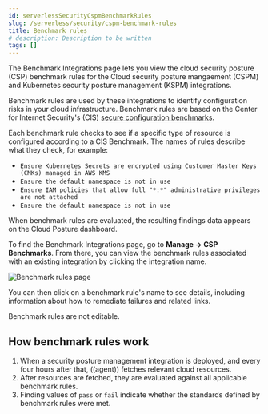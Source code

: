 ```yaml
---
id: serverlessSecurityCspmBenchmarkRules
slug: /serverless/security/cspm-benchmark-rules
title: Benchmark rules
# description: Description to be written
tags: []
---
```


<div id="cspm-benchmark-rules"></div>

The Benchmark Integrations page lets you view the cloud security posture (CSP) benchmark rules for the <DocLink id="serverlessSecurityCspm">Cloud security posture mangaement</DocLink> (CSPM) and <DocLink id="serverlessSecurityKspm">Kubernetes security posture management</DocLink> (KSPM) integrations.

Benchmark rules are used by these integrations to identify configuration risks in your cloud infrastructure. Benchmark rules are based on the Center for Internet Security's (CIS) [secure configuration benchmarks](https://www.cisecurity.org/cis-benchmarks/).

Each benchmark rule checks to see if a specific type of resource is configured according to a CIS Benchmark. The names of rules describe what they check, for example:

* `Ensure Kubernetes Secrets are encrypted using Customer Master Keys (CMKs) managed in AWS KMS`
* `Ensure the default namespace is not in use`
* `Ensure IAM policies that allow full "*:*" administrative privileges are not attached`
* `Ensure the default namespace is not in use`

When benchmark rules are evaluated, the resulting <DocLink id="serverlessSecurityFindingsPage">findings</DocLink> data appears on the <DocLink id="serverlessSecurityCloudPostureDashboard">Cloud Posture dashboard</DocLink>.

To find the Benchmark Integrations page, go to **Manage -> CSP Benchmarks**. From there, you can view the benchmark rules associated with an existing integration by clicking the integration name.

![Benchmark rules page](../images/cspm-benchmark-rules/-cloud-native-security-benchmark-rules.png)

You can then click on a benchmark rule's name to see details, including information about how to remediate failures and related links.

<DocCallOut title="Note">
Benchmark rules are not editable.
</DocCallOut>

## How benchmark rules work

1. When a security posture management integration is deployed, and every four hours after that, ((agent)) fetches relevant cloud resources.
1. After resources are fetched, they are evaluated against all applicable benchmark rules.
1. Finding values of `pass` or `fail` indicate whether the standards defined by benchmark rules were met.

